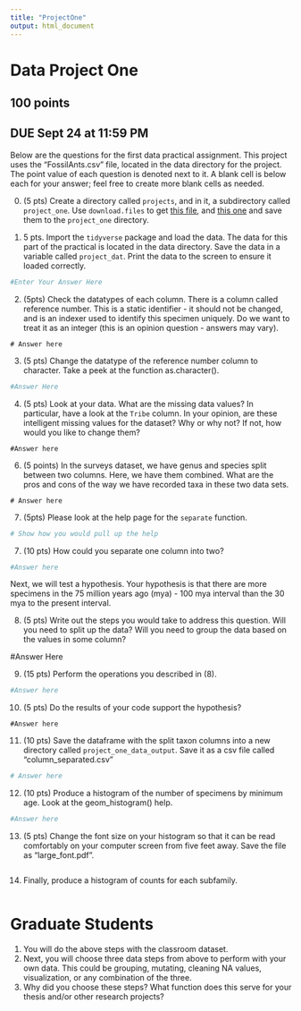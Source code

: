 ```yaml
---
title: "ProjectOne"
output: html_document
---
```



# Data Project One

## 100 points
## DUE Sept 24 at 11:59 PM

Below are the questions for the first data practical assignment. This project uses the "FossilAnts.csv" file, located in the data directory for the project. The point value of each question is denoted next to it. A blank cell is below each for your answer; feel free to create more blank cells as needed.

0. (5 pts) Create a directory called `projects`, and in it, a subdirectory called `project_one`. Use `download.files` to get [this file](https://raw.githubusercontent.com/BiologicalDataAnalysis2019/2024/main/vignettes/project_one.Rmd), and [this one](https://raw.githubusercontent.com/BiologicalDataAnalysis2019/2023/main/projects/project_one/FossilAnts.csv) and save them to the `project_one` directory.


1. 5 pts. Import the `tidyverse` package and load the data. The data for this part of the practical is located in the data directory. Save the data in a variable called `project_dat`. Print the data to the screen to ensure it loaded correctly.

```r
#Enter Your Answer Here
```

2. (5pts) Check the datatypes of each column. There is a column called reference number. This is a static identifier - it should not be changed, and is an indexer used to identify this specimen uniquely. Do we want to treat it as an integer (this is an opinion question - answers may vary).

```
# Answer here
```

3. (5 pts) Change the datatype of the reference number column to character. Take a peek at the function as.character().

```r
#Answer Here

```

4. (5 pts) Look at your data. What are the missing data values? In particular, have a look at the `Tribe` column. In your opinion, are these intelligent missing values for the dataset? Why or why not? If not, how would you like to change them? 

```
#Answer here

```

6. (5 points) In the surveys dataset, we have genus and species split between two columns. Here, we have them combined. What are the pros and cons of the way we have recorded taxa in these two data sets.

```
# Answer here
```

7. (5pts) Please look at the help page for the `separate` function.

```r
# Show how you would pull up the help
```


7. (10 pts) How could you separate one column into two? 

```r
#Answer here
```

Next, we will test a hypothesis. Your hypothesis is that there are more specimens in the 75 million years ago (mya) - 100 mya interval than the 30 mya to the present interval.

8. (5 pts) Write out the steps you would take to address this question. Will you need to split up the data? Will you need to group the data based on the values in some column? 

#Answer Here


9. (15 pts) Perform the operations you described in (8). 

```r
#Answer here

```

10. (5 pts) Do the results of your code support the hypothesis? 

```
#Answer here
```


11. (10 pts) Save the dataframe with the split taxon columns into a new directory called `project_one_data_output`. Save it as a csv file called "column_separated.csv" 

```r
# Answer here

```

12. (10 pts) Produce a histogram of the number of specimens by minimum age. Look at the geom_histogram() help.

```r
#Answer here

```

13. (5 pts) Change the font size on your histogram so that it can be read comfortably on your computer screen from five feet away. Save the file as "large_font.pdf".

```r

```

14. Finally, produce a histogram of counts for each subfamily.

```r


```


# Graduate Students

1. You will do the above steps with the classroom dataset.
2. Next, you will choose three data steps from above to perform with your own data. This could be grouping, mutating, cleaning NA values, visualization, or any combination of the three. 
3. Why did you choose these steps? What function does this serve for your thesis and/or other research projects? 

